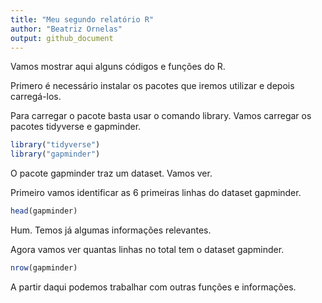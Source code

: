 ```yaml
---
title: "Meu segundo relatório R"
author: "Beatriz Ornelas"
output: github_document
---
```

Vamos mostrar aqui alguns códigos e funções do R. 

Primero é necessário instalar os pacotes que iremos utilizar e depois carregá-los. 

Para carregar o pacote basta usar o comando library. Vamos carregar os pacotes tidyverse e gapminder. 

```r
library("tidyverse")
library("gapminder")
```

O pacote gapminder traz um dataset. Vamos ver. 

Primeiro vamos identificar as 6 primeiras linhas do dataset gapminder. 

```r

head(gapminder)

```

Hum. Temos já algumas informações relevantes. 

Agora vamos ver quantas linhas no total tem o dataset gapminder. 

```r

nrow(gapminder)

```

A partir daqui podemos trabalhar com outras funções e informações. 
